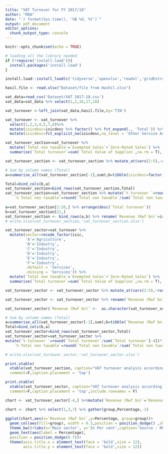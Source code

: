 ```yaml
---
title: "VAT Turnover for FY 2017/18"
author: "RRA"
date: "`r format(Sys.time(), '%B %d, %Y')`"
output: pdf_document
editor_options: 
  chunk_output_type: console
---
```


```r
knitr::opts_chunk$set(echo = TRUE)
```


```r
# loading all the library needed
if (!require('install.load')){
  install.packages('install.load')
}

install.load::install_load(c('tidyverse','openxlsx','readxl','gridExtra','xtable', 'DT'))

```

\textbf{Automation of VAT } 

```r
hasil.file <- read.xlsx("Dataset/file from Hashil.xlsx")
```

```r
vat_data=read_csv('Dataset/VAT 2017-18.csv')
vat_data=vat_data %>% select(1,2,16,17,18) 
```

```r
vat_turnover <-left_join(vat_data,hasil.file,by='TIN') 

vat_turnover <- vat_turnover %>% 
  select(1,2,3,4,5,7,8)%>%
  mutate(isicdesc=isicdesc %>% factor() %>% fct_expand(., 'Total')) %>%
  mutate(isicdesc=fct_explicit_na(isicdesc,na_level = 'Other Service Activities')) 

vat_turnover_section=vat_turnover %>%
  mutate(`Total non taxable`=`Exempted Sales`+`Zero-Rated Sales`) %>%   group_by(isicdesc) %>% 
  summarise(`Total turnover`=sum(`Total Value of Supplies`,na.rm = T), `Exempted sales`=sum(`Exempted Sales`,na.rm = T), `Zero rated sales`=sum(`Zero-Rated Sales`,na.rm = T) ,`Total non taxable`=sum(`Total non taxable`,na.rm = T))

vat_turnover_section <- vat_turnover_section %>% mutate_at(vars(2:5),~round(./10^9,2))
```

```r
# Sum by column names (Total)
a=summarise_all(vat_turnover_section[-1],sum);b=tibble(isicdesc=factor('Total'))

Total=bind_cols(b,a)
vat_turnover_section=bind_rows(vat_turnover_section,Total)
vat_turnover_section=vat_turnover_section %>% mutate(`% turnover `=round(`Total turnover`/sum(`Total turnover`[-21])*100,2),
    `% Total non taxable`=round(`Total non taxable`/sum(`Total non taxable`[-21])*100,2)) %>% select(1,2,6,3,4,5,7)
                                                     
a=vat_turnover_section[1:20,] %>% arrange(desc(`Total turnover`))
b=vat_turnover_section[21,]
vat_turnover_section <- bind_rows(a,b) %>% rename(`Revenue (Rwf bn)`=isicdesc)
# write.xlsx(vat_turnover_section,'vat_turnover_section.xlsx')
```
```r
vat_turnover_sector=vat_turnover %>% 
  mutate(sector=recode_factor(isic,
         'A'='Agriculture',
         'B'='Industry',
         'C'='Industry',
         'D'='Industry',
         'E'='Industry',
         'F'='Industry',
         .default = 'Services',
         .missing = 'Services')) %>% 
  mutate(`Total non taxable`=`Exempted Sales`+`Zero-Rated Sales`) %>%   group_by(sector) %>% 
  summarise(`Total turnover`=sum(`Total Value of Supplies`,na.rm = T), `Exempted sales`=sum(`Exempted Sales`,na.rm = T), `Zero rated sales`=sum(`Zero-Rated Sales`,na.rm = T) ,`Total non taxable`=sum(`Total non taxable`,na.rm = T))

vat_turnover_sector <- vat_turnover_sector %>% mutate_at(vars(2:5),~round(./10^9,2))

vat_turnover_sector <- vat_turnover_sector %>% rename(`Revenue (Rwf bn)`=sector) 

vat_turnover_sector$`Revenue (Rwf bn)` <-  as.character(vat_turnover_sector$`Revenue (Rwf bn)`)

# Sum by column names (Total)
a=summarise_all(vat_turnover_sector[-1],sum);b=tibble(`Revenue (Rwf bn)`='Total')
Total=bind_cols(b,a)
vat_turnover_sector=bind_rows(vat_turnover_sector,Total)
vat_turnover_sector=vat_turnover_sector %>% 
mutate(`% turnover `=round(`Total turnover`/sum(`Total turnover`[-4])*100,2),
    `% Total non taxable`=round(`Total non taxable`/sum(`Total non taxable`[-4])*100,2)) %>% select(1,2,6,3,4,5,7)

# write.xlsx(vat_turnover_sector,'vat_turnover_sector.xlsx')

```

```r
print.xtable(
  xtable(vat_turnover_section, caption="VAT turnover analysis according to the main sections of the economy:", digits=2, format.args = list(big.mark=(','))), 
  comment=F,caption.placement = 'top')
```



```r

print.xtable(
  xtable(vat_turnover_sector, caption="VAT turnover analysis according to the main sectors of the economy:",digits=2, format.args = list(big.mark=(','))), 
  comment=F,caption.placement = 'top',include.rownames = F)
```


```r
chart <- vat_turnover_sector[-4,] %>%mutate(`Revenue (Rwf bn)`=`Revenue (Rwf bn)` %>% factor() %>% fct_infreq())

chart <- chart %>% select(1,3,7) %>% gather(group,Percentage,-1)
 
ggplot(chart,aes(x=`Revenue (Rwf bn)`,y=Percentage, group=group))+
  geom_col(aes(fill=group), width = 0.3,position = position_dodge() ,show.legend = T)+
  theme_bw()+labs(x='Main sector', y='In Per cent',caption='Source : RRA', title='VAT turnover according to main sector', subtitle='FY2017/18',fill='Key')+
  geom_text(aes(label = Percentage),
  position = position_dodge(0.7))+
  theme(axis.title.x = element_text(face = 'bold',size = 12),
        axis.title.y = element_text(face = 'bold',size = 12))

```



